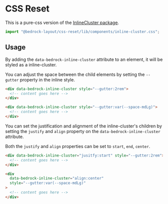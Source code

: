 
<Meta title="Pure-CSS/components/inline-cluster.css" />

# CSS Reset

This is a pure-css version of the [InlineCluster package](/?path=/docs/components-inlinecluster--api).

```javascript
import "@bedrock-layout/css-reset/lib/components/inline-cluster.css";
```

## Usage

By adding the `data-bedrock-inline-cluster` attribute to an element, it will be styled as a inline-cluster.

You can adjust the space between the child elements by setting the `--gutter` property in the inline style.

```html
<div data-bedrock-inline-cluster style="--gutter:2rem">
  <!-- content goes here -->
</div>

<div data-bedrock-inline-cluster style="--gutter:var(--space-mdLg)">
  <!-- content goes here -->
</div>
```

You can set the justification and alignment of the inline-cluster's children by setting the `justify` and `align` property on the `data-bedrock-inline-cluster` attribute.

Both the `justify` and `align` properties can be set to `start`, `end`, `center`.

```html
<div data-bedrock-inline-cluster="jusitfy:start" style="--gutter:2rem">
  <!-- content goes here -->
</div>

<div
  data-bedrock-inline-cluster="align:center"
  style="--gutter:var(--space-mdLg)"
>
  <!-- content goes here -->
</div>
```
